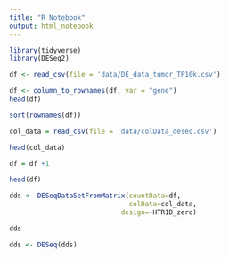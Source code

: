 ```yaml
---
title: "R Notebook"
output: html_notebook
---
```



```r
library(tidyverse)
library(DESeq2)
```
```r
df <- read_csv(file = 'data/DE_data_tumor_TP10k.csv')
```

```r
df <- column_to_rownames(df, var = "gene") 
head(df)
```
```r
sort(rownames(df))
```

```r
col_data = read_csv(file = 'data/colData_deseq.csv')
```
```r
head(col_data)
```
```r
df = df +1
```
```r
head(df)
```

```r
dds <- DESeqDataSetFromMatrix(countData=df, 
                              colData=col_data, 
                            design=~HTR1D_zero)
```
```r
dds
```

```r
dds <- DESeq(dds)
```
```r

```

